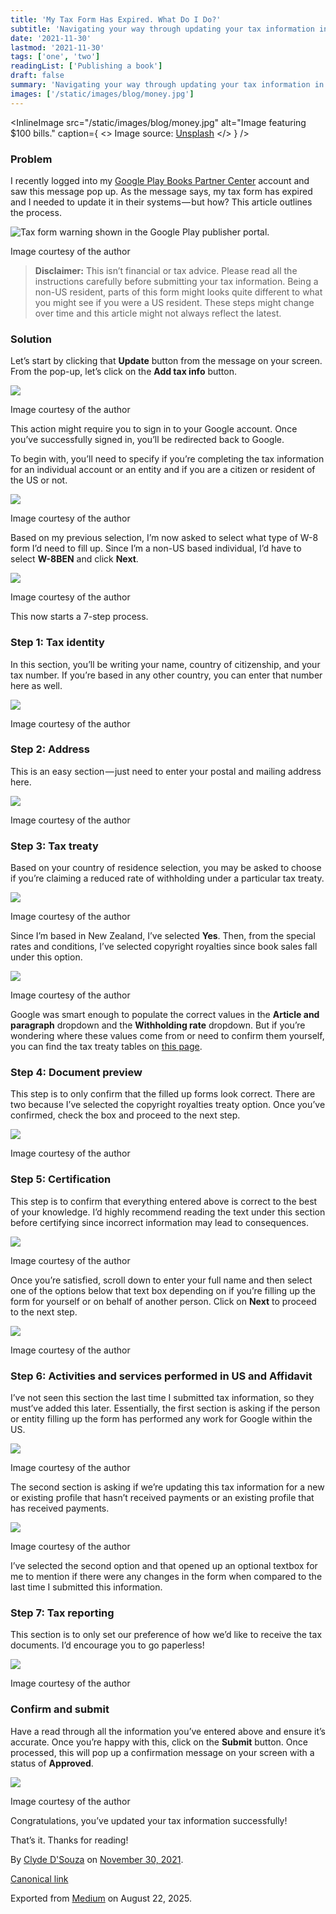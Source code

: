 ```yaml
---
title: 'My Tax Form Has Expired. What Do I Do?'
subtitle: 'Navigating your way through updating your tax information in Google Play Books Partner Center'
date: '2021-11-30'
lastmod: '2021-11-30'
tags: ['one', 'two']
readingList: ['Publishing a book']
draft: false
summary: 'Navigating your way through updating your tax information in Google Play Books Partner Center'
images: ['/static/images/blog/money.jpg']
---
```


<InlineImage
  src="/static/images/blog/money.jpg"
  alt="Image featuring $100 bills."
  caption={
    <>
      Image source: <a href="https://unsplash.com/photos/_aUwE2DnIPg">Unsplash</a>
    </>
  }
/>

### Problem

I recently logged into my [Google Play Books Partner Center](https://play.google.com/books/publish/) account and saw this message pop up. As the message says, my tax form has expired and I needed to update it in their systems — but how? This article outlines the process.

![Tax form warning shown in the Google Play publisher portal.](/static/posts/1_SAIhByfoE8wxLlfcEXO6YA.png)

Image courtesy of the author

> **Disclaimer:** This isn’t financial or tax advice. Please read all the instructions carefully before submitting your tax information. Being a non-US resident, parts of this form might looks quite different to what you might see if you were a US resident. These steps might change over time and this article might not always reflect the latest.

### Solution

Let’s start by clicking that **Update** button from the message on your screen. From the pop-up, let’s click on the **Add tax info** button.

![](/static/posts/1_Q5QqVSXaEvwr9qP51a0FtA.png)

Image courtesy of the author

This action might require you to sign in to your Google account. Once you’ve successfully signed in, you’ll be redirected back to Google.

To begin with, you’ll need to specify if you’re completing the tax information for an individual account or an entity and if you are a citizen or resident of the US or not.

![](/static/posts/1_RVQHRqNJxKGffcfOJ2Hwzw.png)

Image courtesy of the author

Based on my previous selection, I’m now asked to select what type of W-8 form I’d need to fill up. Since I’m a non-US based individual, I’d have to select **W-8BEN** and click **Next**.

![](/static/posts/1_tIxioaPeshP2WEcQT1ziJw.png)

Image courtesy of the author

This now starts a 7-step process.

### Step 1: Tax identity

In this section, you’ll be writing your name, country of citizenship, and your tax number. If you’re based in any other country, you can enter that number here as well.

![](/static/posts/1_iCEKH79w-z0MA0k1f552dg.png)

Image courtesy of the author

### Step 2: Address

This is an easy section — just need to enter your postal and mailing address here.

![](/static/posts/1_CC9mga-D0SE-UH0UAGGCzA.png)

Image courtesy of the author

### Step 3: Tax treaty

Based on your country of residence selection, you may be asked to choose if you’re claiming a reduced rate of withholding under a particular tax treaty.

![](/static/posts/1_yM3gWd0oS4UumJRSXzYGhA.png)

Image courtesy of the author

Since I’m based in New Zealand, I’ve selected **Yes**. Then, from the special rates and conditions, I’ve selected copyright royalties since book sales fall under this option.

![](/static/posts/1_uOkRYKbOXpJax8f2sMfmHw.png)

Image courtesy of the author

Google was smart enough to populate the correct values in the **Article and paragraph** dropdown and the **Withholding rate** dropdown. But if you’re wondering where these values come from or need to confirm them yourself, you can find the tax treaty tables on [this page](https://www.irs.gov/individuals/international-taxpayers/tax-treaty-tables).

### Step 4: Document preview

This step is to only confirm that the filled up forms look correct. There are two because I’ve selected the copyright royalties treaty option. Once you’ve confirmed, check the box and proceed to the next step.

![](/static/posts/1_Rdv4Q-Vy5drkFt2OibNtBw.png)

Image courtesy of the author

### Step 5: Certification

This step is to confirm that everything entered above is correct to the best of your knowledge. I’d highly recommend reading the text under this section before certifying since incorrect information may lead to consequences.

![](/static/posts/1_4NSDynhPkGPV4M75PQRW-Q.png)

Image courtesy of the author

Once you’re satisfied, scroll down to enter your full name and then select one of the options below that text box depending on if you’re filling up the form for yourself or on behalf of another person. Click on **Next** to proceed to the next step.

![](/static/posts/1_4Q01wIrmJXGmHUZLafBbrA.png)

Image courtesy of the author

### Step 6: Activities and services performed in US and Affidavit

I’ve not seen this section the last time I submitted tax information, so they must’ve added this later. Essentially, the first section is asking if the person or entity filling up the form has performed any work for Google within the US.

![](/static/posts/1_MuDPfUZHsV6rxCA4cq1LWA.png)

Image courtesy of the author

The second section is asking if we’re updating this tax information for a new or existing profile that hasn’t received payments or an existing profile that has received payments.

![](/static/posts/1_xIW9rTbwtM8XMx8TEIPdtA.png)

Image courtesy of the author

I’ve selected the second option and that opened up an optional textbox for me to mention if there were any changes in the form when compared to the last time I submitted this information.

### Step 7: Tax reporting

This section is to only set our preference of how we’d like to receive the tax documents. I’d encourage you to go paperless!

![](/static/posts/1_8YufIA2Css5ZnuKJaJFcbw.png)

Image courtesy of the author

### Confirm and submit

Have a read through all the information you’ve entered above and ensure it’s accurate. Once you’re happy with this, click on the **Submit** button. Once processed, this will pop up a confirmation message on your screen with a status of **Approved**.

![](/static/posts/1_G8Q9ZvXODqBvhfuc0jTP7w.png)

Image courtesy of the author

Congratulations, you’ve updated your tax information successfully!

That’s it. Thanks for reading!

By [Clyde D'Souza](https://medium.com/@clydedz) on [November 30, 2021](https://medium.com/p/349e1d503bda).

[Canonical link](https://medium.com/@clydedz/my-tax-form-has-expired-what-do-i-do-349e1d503bda)

Exported from [Medium](https://medium.com) on August 22, 2025.
